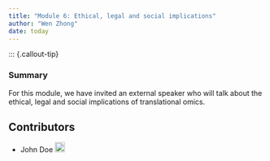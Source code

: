 ```yaml
---
title: "Module 6: Ethical, legal and social implications"
author: "Wen Zhong"
date: today
---
```


::: {.callout-tip}

### Summary
For this module, we have invited an external speaker who will talk about the ethical, legal and social implications of translational omics.

## Contributors

- John Doe <a href="https://orcid.org/0009-XXXX" rel="orcid"><img src="img/ORCID_Logomark.png" alt="" width="20" height="20"/></a>
